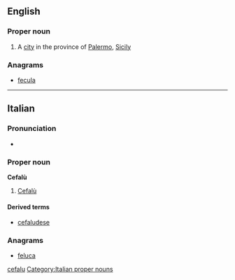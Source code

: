 ==English==

===Proper noun===
{{wikipedia}}
{{en-proper noun}}

# A [[city]] in the province of [[Palermo]], [[Sicily]]

===Anagrams===
* [[fecula#English|fecula]]

[[Category:English terms spelled with Ù|cefalu]]

----

==Italian==

===Pronunciation===
* {{rhymes|u|lang=it}}

===Proper noun===
{{wikipedia|lang=it}}
'''Cefalù'''

# [[#English|Cefalù]]

====Derived terms====
* [[cefaludese]]

===Anagrams===
* [[feluca#Italian|feluca]]

[[Category:Italian proper nouns]]